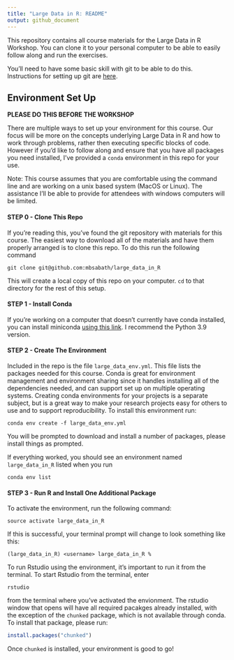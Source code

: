 ```yaml
---
title: "Large Data in R: README"
output: github_document
---
```


This repository contains all course materials for the Large Data in R Workshop. You can clone it to your personal computer to be able to easily follow along and run the exercises.

You'll need to have some basic skill with git to be able to do this. Instructions for setting up git are [here](https://docs.github.com/en/github/getting-started-with-github/set-up-git).

## Environment Set Up

**PLEASE DO THIS BEFORE THE WORKSHOP**

There are multiple ways to set up your environment for this course. Our focus will be more on the 
concepts underlying Large Data in R and how to work through problems, rather then executing specific
blocks of code. However if you'd like to follow along and ensure that you have all packages you need
installed, I've provided a `conda` environment in this repo for your use.

Note: This course assumes that you are comfortable using the command line and are working on a unix based system (MacOS or Linux). The assistance I'll be able to provide for attendees with windows computers will be limited.

#### STEP 0 - Clone This Repo
If you're reading this, you've found the git repository with materials for this course. The easiest way to download all of the materials and have them properly arranged is to clone this repo. To do this run the following command

```
git clone git@github.com:mbsabath/large_data_in_R
```

This will create a local copy of this repo on your computer. `cd` to that directory for the rest of this setup.

#### STEP 1 - Install Conda

If you're working on a computer that doesn't currently have conda installed, you can install miniconda [using this link](https://docs.conda.io/en/latest/miniconda.html). I recommend the Python 3.9 version.
 
#### STEP 2 - Create The Environment

Included in the repo is the file `large_data_env.yml`. This file lists the packages needed for this course. Conda is great for environment management and environment sharing since it handles installing all of the dependencies needed, and can support set up on multiple operating systems. Creating conda environments for your projects is a separate subject, but is a great way to make your research projects easy for others to use and to support reproducibility. To install this environment run:
```
conda env create -f large_data_env.yml
```
You will be prompted to download and install a number of packages, please install things as prompted.

If everything worked, you should see an environment named `large_data_in_R` listed when you run
```
conda env list
```
#### STEP 3 - Run R and Install One Additional Package

To activate the environment, run the following command:
```
source activate large_data_in_R
```

If this is successful, your terminal prompt will change to look something like this:
```
(large_data_in_R) <username> large_data_in_R %
```

To run Rstudio using the environment, it's important to run it from the terminal. To start Rstudio from the terminal, enter 
```
rstudio
```
from the terminal where you've activated the envionment. The rstudio window that opens will have all required pacakges already installed, with the exception of the `chunked` package, which is not available through conda. To install that package, please run:
```R
install.packages("chunked")
```
Once `chunked` is installed, your environment is good to go!

